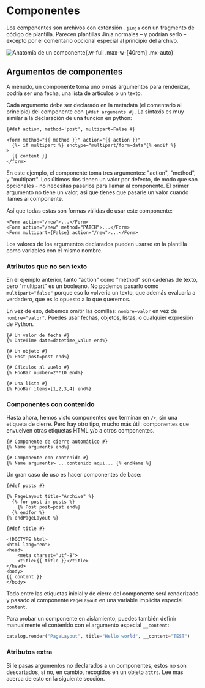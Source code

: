 # Componentes

Los componentes son archivos con extensión `.jinja` con un fragmento de código de plantilla. Parecen plantillas Jinja normales – y podrían serlo – excepto por el comentario opcional especial al principio del archivo.

![Anatomía de un componente](/static/img/anatomy-es.png){.w-full .max-w-[40rem] .mx-auto}


## Argumentos de componentes

A menudo, un componente toma uno o más argumentos para renderizar, podría ser una fecha, una lista de artículos o un texto.

Cada argumento debe ser declarado en la metadata (el comentario al principio) del componente con `{#def arguments #}`. La sintaxis es muy similar a la declaración de una función en python:

```html+jinja title="components/Form.jinja"
{#def action, method='post', multipart=False #}

<form method="{{ method }}" action="{{ action }}"
  {%- if multipart %} enctype="multipart/form-data"{% endif %}
>
  {{ content }}
</form>
```

En este ejemplo, el componente toma tres argumentos: "action", "method", y "multipart". Los últimos dos tienen un valor por defecto, de modo que son opcionales - no necesitas pasarlos para llamar al componente. El primer argumento no tiene un valor, asi que tienes que pasarle un valor cuando llames al componente.

Así que todas estas son formas válidas de usar este componente:

```html+jinja
<Form action="/new">...</Form>
<Form action="/new" method="PATCH">...</Form>
<Form multipart={False} action="/new">...</Form>
```

Los valores de los argumentos declarados pueden usarse en la plantilla como variables con el mismo nombre.


### Atributos que no son texto

En el ejemplo anterior, tanto "action" como "method" son cadenas de texto, pero "multipart" es un booleano. No podemos pasarlo como `multipart="false"` porque eso lo volveria un texto, que además evaluaría a verdadero, que es lo opuesto a lo que queremos.

En vez de eso, debemos omitir las comillas: `nombre=valor` en vez de `nombre="valor"`.
Puedes usar fechas, objetos, listas, o cualquier expresión de Python.

```html+jinja
{# Un valor de fecha #}
{% DateTime date=datetime_value end%}

{# Un objeto #}
{% Post post=post end%}

{# Cálculos al vuelo #}
{% FooBar number=2**10 end%}

{# Una lista #}
{% FooBar items=[1,2,3,4] end%}
```


### Componentes con contenido

Hasta ahora, hemos visto componentes que terminan en `/>`, sin una etiqueta de cierre. Pero hay otro tipo, mucho más útil: componentes que envuelven otras etiquetas HTML y/o a otros componentes.


```html+jinja
{# Componente de cierre automático #}
{% Name arguments end%}

{# Componente con contenido #}
{% Name arguments> ...contenido aqui... {% endName %}
```

Un gran caso de uso es hacer componentes de base:

```html+jinja title="components/ArchivePage.jinja"
{#def posts #}

{% PageLayout title="Archive" %}
  {% for post in posts %}
    {% Post post=post end%}
  {% endfor %}
{% endPageLayout %}
```

```html+jinja title="components/PageLayout.jinja"
{#def title #}

<!DOCTYPE html>
<html lang="en">
<head>
	<meta charset="utf-8">
	<title>{{ title }}</title>
</head>
<body>
{{ content }}
</body>
```

Todo entre las etiquetas inicial y de cierre del componente será renderizado y pasado al componente `PageLayout` en una variable implícita especial `content`.

Para probar un componente en aislamiento, puedes también definir manualmente el contenido con el argumento especial `__content`:

```python
catalog.render("PageLayout", title="Hello world", __content="TEST")
```

### Atributos extra

Si le pasas argumentos no declarados a un componentes, estos no son descartados, si no, en cambio, recogidos en un objeto `attrs`. Lee más acerca de esto en la siguiente sección.
